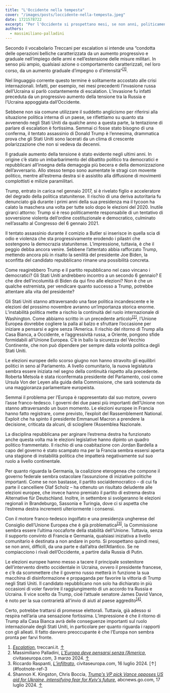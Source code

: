 ```yaml
---
title: "L'Occidente nella tempesta"
cover: "/images/posts/loccidente-nella-tempesta.jpeg"
date: 1721578722
excerpt: "Per l'Occidente si prospettano mesi, se non anni, politicamente difficili. Da una parte e dall'altra dell'Atlantico."
authors:
  - massimiliano-palladini
---
```


﻿Secondo il vocabolario Treccani per escalation si intende una “condotta delle operazioni belliche caratterizzata da un aumento progressivo e graduale nell’impiego delle armi e nell’estensione delle misure militari. In senso più ampio, qualsiasi azione o comportamento caratterizzati, nel loro corso, da un aumento graduale d’impegno o d’intensità”<sup>[\[1\]](#footnote-1)</sup>.

Nel linguaggio corrente questo termine è solitamente accostato alle crisi internazionali. Infatti, per esempio, nei mesi precedenti l’invasione russa dell’Ucraina si parlò costantemente di escalation. L’invasione fu infatti preceduta da un progressivo aumento della tensione tra la Russia e l’Ucraina appoggiata dall’Occidente.

Sebbene non sia comune utilizzare il suddetto anglicismo per riferirsi alla situazione politica interna di un paese, se riflettiamo su quanto sta avvenendo negli Stati Uniti da qualche anno a questa parte, la tentazione di parlare di escalation è fortissima. Semmai ci fosse stato bisogno di una conferma, il tentato assassinio di Donald Trump è l’ennesima, drammatica prova che gli Stati Uniti sono lacerati da un clima di crescente polarizzazione che non si vedeva da decenni.

Il graduale aumento della tensione è stato evidente negli ultimi anni. In origine c’è stato un imbarbarimento del dibattito politico tra democratici e repubblicani all’insegna della demagogia più becera e della demonizzazione dell’avversario. Allo stesso tempo sono aumentate le stragi con movente politico, mentre all’estrema destra si è assistito alla diffusione di movimenti complottisti e milizie paramilitari.

Trump, entrato in carica nel gennaio 2017, si è rivelato figlio e acceleratore del degrado della politica statunitense. Il rischio di una deriva autoritaria fu denunciato già durante i primi anni della sua presidenza ma il tycoon ha calato la maschera una volta per tutte solo dopo le elezioni del 2020. Inutile girarci attorno: Trump si è reso politicamente responsabile di un tentativo di sovversione violenta dell’ordine costituzionale e democratico, culminato nell’assalto al Congresso del 6 gennaio 2021.

Il tentato assassinio durante il comizio a Butler si inserisce in quella scia di odio e violenza che sta progressivamente erodendo i pilastri che sostengono la democrazia statunitense. L’impressione, tuttavia, è che il peggio debba ancora venire. Sebbene l’attentato abbia rafforzato Trump, mettendo ancora più in risalto la senilità del presidente Joe Biden, la sconfitta del candidato repubblicano rimane una possibilità concreta.

Come reagirebbero Trump e il partito repubblicano nel caso vincano i democratici? Gli Stati Uniti andrebbero incontro a un secondo 6 gennaio? E che dire dell’incolumità di Biden da qui fino alle elezioni? Non è che un qualche estremista, per vendicare quanto successo a Trump, potrebbe attentare alla vita del presidente?

Gli Stati Uniti stanno attraversando una fase politica incandescente e le elezioni del prossimo novembre avranno un’importanza storica enorme. L’instabilità politica mette a rischio la continuità del ruolo internazionale di Washington. Come abbiamo scritto in un precedente articolo<sup>[\[2\]](#footnote-2)</sup>, l’Unione Europea dovrebbe cogliere la palla al balzo e sfruttare l’occasione per iniziare a pensarsi e agire senza l’America. Il rischio del ritorno di Trump alla Casa Bianca, a Occidente, e l’aggressività russa, a Oriente, pongono sfide formidabili all’Unione Europea. C’è in ballo la sicurezza del Vecchio Continente, che non può dipendere per sempre dalla volontà politica degli Stati Uniti.

Le elezioni europee dello scorso giugno non hanno stravolto gli equilibri politici in seno al Parlamento. A livello comunitario, la nuova legislatura sembra essere iniziata nel segno della continuità rispetto alla precedente. Roberta Metsola è stata riconfermata presidente del Parlamento, così come Ursula Von der Leyen alla guida della Commissione, che sarà sostenuta da una maggioranza parlamentare europeista.

Semmai il problema per l’Europa è rappresentato dal suo motore, ovvero l’asse franco-tedesco. I governi dei due paesi più importanti dell’Unione non stanno attraversando un buon momento. Le elezioni europee in Francia hanno fatto registrare, come previsto, l’exploit del Rassemblement National. Exploit che ha spinto il presidente Emmanuel Macron a prendere la decisione, criticata da alcuni, di sciogliere l’Assemblea Nazionale.

La disciplina repubblicana per arginare l’estrema destra ha funzionato anche questa volta ma le elezioni legislative hanno dipinto un quadro politico frammentato. Il rischio di una coabitazione con Jordan Bardella a capo del governo è stato scampato ma per la Francia sembra essersi aperta una stagione di instabilità politica che impatterà negativamente sul suo ruolo a livello continentale.

Per quanto riguarda la Germania, la coalizione eterogenea che compone il governo federale sembra ostacolare l’assunzione di iniziative politiche importanti. Come se non bastasse, il partito socialdemocratico – di cui fa parte il cancelliere Olaf Scholz – ha ottenuto un risultato deludente alle elezioni europee, che invece hanno premiato il partito di estrema destra Alternative für Deutschland. Inoltre, in settembre si svolgeranno le elezioni regionali in Brandeburgo, Sassonia e Turingia, dove ci si aspetta che l’estrema destra incrementi ulteriormente i consensi.

Con il motore franco-tedesco ingolfato e una presidenza ungherese del Consiglio dell’Unione Europea che è già problematica<sup>[\[3\]](#footnote-3)</sup>, la Commissione sembra essere l’ultima roccaforte della stabilità dell’Unione. Tuttavia, senza il supporto convinto di Francia e Germania, qualsiasi iniziativa a livello comunitario è destinata a non andare in porto. Si prospettano quindi mesi, se non anni, difficili, da una parte e dall’altra dell’Atlantico. Se ne compiacciono i rivali dell’Occidente, a partire dalla Russia di Putin.

Le elezioni europee hanno messo a tacere il principale sostenitore dell’intervento diretto occidentale in Ucraina, ovvero il presidente francese, e c’è da scommettere che il governo russo metterà in funzione la sua macchina di disinformazione e propaganda per favorire la vittoria di Trump negli Stati Uniti. Il candidato repubblicano non solo ha dichiarato in più occasioni di voler favorire il raggiungimento di un accordo tra Russia e Ucraina. Il vice scelto da Trump, cioè l’attuale senatore James David Vance, è noto per la sua contrarietà all’invio di aiuti al paese aggredito<sup>[\[4\]](#footnote-4)</sup>.

Certo, potrebbe trattarsi di promesse elettorali. Tuttavia, già adesso si respira nell’aria una sensazione fortissima. L’impressione è che il ritorno di Trump alla Casa Bianca avrà delle conseguenze importanti sul ruolo internazionale degli Stati Uniti, in particolare per quanto riguarda i rapporti con gli alleati. Il fatto davvero preoccupante è che l’Europa non sembra pronta per farvi fronte.




1. [_Escalation_](https://www.treccani.it/vocabolario/escalation/), treccani.it. [↑](#footnote-ref-1)
2.  Massimiliano Palladini, [_L’Europa deve pensarsi senza l’America_](https://civitaseuropa.com/blog/leuropa-deve-pensarsi-senza-lamerica), civitaseuropa.com, 3 marzo 2024. [↑](#footnote-ref-2)
3. Riccardo Raspanti, [_L’infiltrato_](https://civitaseuropa.com/blog/linfiltrato), civitaseuropa.com, 16 luglio 2024. [↑](#footnote-ref-3
4.  Shannon K. Kingston, Chris Boccia, [_Trump's VP pick Vance opposes US aid for Ukraine, intensifying fear for Kyiv's future_](https://abcnews.go.com/Politics/trumps-vp-pick-vance-opposes-us-aid-ukraine/story?id=112036938), abcnews.go.com, 17 luglio 2024. [↑](#footnote-ref-4)


